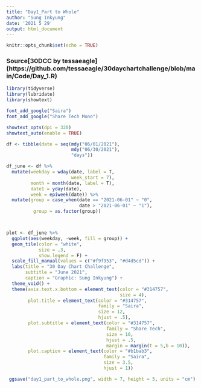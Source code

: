 ```yaml
---
title: "Day1_Part to Whole"
author: "Sung Inkyung"
date: '2021 5 29'
output: html_document
---
```


```r
knitr::opts_chunk$set(echo = TRUE)
```
### Source[30DCC by tessaeagle] (https://github.com/tessaeagle/30daychartchallenge/blob/main/Code/Day_1.R)
```r
library(tidyverse)
library(lubridate)
library(showtext)

font_add_google("Saira")
font_add_google("Share Tech Mono")

showtext_opts(dpi = 320)
showtext_auto(enable = TRUE)

```


```r
df <- tibble(date = seq(mdy("06/01/2021"),
                        mdy("06/30/2021"),
                        "days"))

df_june <- df %>% 
  mutate(weekday = wday(date, label = T, 
                        week_start = 7),
         month = month(date, label = T),
         date1 = yday(date),
         week = epiweek(date)) %>% 
  mutate(group = case_when(date == "2021-06-01" ~ "0",
                           date > "2021-06-01" ~ "1"),
          group = as.factor(group))



plot <- df_june %>% 
  ggplot(aes(weekday, -week, fill = group)) +
  geom_tile(color = "white",
            size = .3, 
            show.legend = F) +
  scale_fill_manual(values = c("#f9f953", "#d4d5cd")) +
  labs(title = "30 Day Chart Challenge",
       subtitle = "June 2021",
       caption = "Graphic: Sung Inkyung") +
  theme_void() +
  theme(axis.text.x.bottom = element_text(color = "#314757",
                                          size = 4),
        plot.title = element_text(color = "#314757",
                                  family = "Saira",
                                  size = 12,
                                  hjust = .5),
        plot.subtitle = element_text(color = "#314757",
                                     family = "Share Tech",
                                     size = 10,
                                     hjust = .5,
                                     margin = margin(t = 5,b = 10)),
        plot.caption = element_text(color = "#b1bab3",
                                    family = "Saira",
                                    size = 3.5,
                                    hjust = 1)) 

 ggsave("day1_part_to_whole.png", width = 7, height = 5, units = "cm")
```

